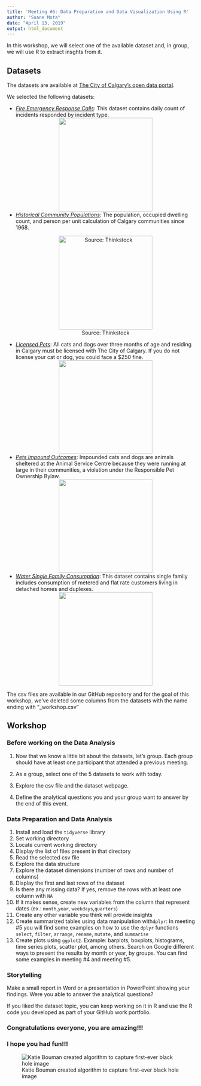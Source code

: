 ---
title: 'Meeting #6: Data Preparation and Data Visualization Using R'
author: "Soane Mota"
date: "April 13, 2019"
output: html_document
---

In this workshop, we will select one of the available dataset and, in group, we will use R to extract insghts from it.

## Datasets

The datasets are available at [The City of Calgary's open data portal](https://data.calgary.ca/).

We selected the following datasets:

* *[Fire Emergency Response Calls](https://data.calgary.ca/Government/Fire-Emergency-Response-Calls/bdez-pds9)*: This dataset contains daily count of incidents responded by incident type.
<center>
![](https://media.giphy.com/media/3ohc14c3jSJWDU1WuY/giphy.gif){width=250px}
</center>

* *[Historical Community Populations](https://data.calgary.ca/Demographics/Historical-Community-Populations/jtpc-xgsh)*: The population, occupied dwelling count, and person per unit calculation of Calgary communities since 1968. 
<center>
![Source: Thinkstock](https://healthitanalytics.com/images/site/features/_normal/ThinkstockPhotos-645261596.jpg){width=250px}
</center>


* *[Licensed Pets](https://data.calgary.ca/Services-and-Amenities/Licensed-Pets/5dgy-88cq)*: All cats and dogs over three months of age and residing in Calgary must be licensed with The City of Calgary. If you do not license your cat or dog, you could face a $250 fine. 
<center>
![](https://www.sdhumane.org/assets/images/standard/stock-900/stock1118-890-16.jpg){width=250px}
</center>

* *[Pets Impound Outcomes](https://data.calgary.ca/Services-and-Amenities/Pets-Impound-Outcomes/jmrf-j94e)*: Impounded cats and dogs are animals sheltered at the Animal Service Centre because they were running at large in their communities, a violation under the Responsible Pet Ownership Bylaw. 
<center>
![](https://media.giphy.com/media/l2JhxfHWMBWuDMIpi/giphy.gif){width=250px}
</center>


* *[Water Single Family Consumption](https://data.calgary.ca/Government/Water-Single-Family-Consumption/j7mp-h975)*: This dataset contains single family includes consumption of metered and flat rate customers living in detached homes and duplexes.
<center>
![](https://media.giphy.com/media/Qi1VkU2qYAyeQ/giphy.gif){width=250px}
</center>

The csv files are available in our GitHub repository and for the goal of this workshop, we've deleted some columns from the datasets with the name ending
<!-- I think this is what you mean -->
 with "_workshop.csv"

## Workshop 

### Before working on the Data Analysis

1. Now that we know a little bit about the datasets, let's group. Each group should have at least one participant that attended a previous meeting.

2. As a group, select one of the 5 datasets to work with today.

3. Explore the csv file and the dataset webpage.

4. Define the analytical questions you and your group want to answer by the end of this event. 


### Data Preparation and Data Analysis 

1. Install and load the `tidyverse` library
2. Set working directory
3. Locate current working directory
4. Display the list of files present in that directory
5. Read the selected csv file
6. Explore the data structure
7. Explore the dataset dimensions (number of rows and number of columns)
8. Display the first and last rows of the dataset  
9. Is there any missing data? If yes, remove the rows with at least one column with `NA`
10. If it makes sense, create new variables from the column that represent dates (ex.: `month`,`year`, `weekdays`,`quarters`)
11. Create any other variable you think will provide insights
12. Create summarized tables using data manipulation with`dplyr`: In meeting #5 you will find some examples on how to use the `dplyr` functions `select`, `filter`, `arrange`, `rename`, `mutate`, and `summarise`
13. Create plots using `ggplot2`. Example: barplots, boxplots, histograms, time series plots, scatter plot, among others. Search on Google different ways to present the results by month or year, by groups. You can find some examples in meeting #4 and meeting #5.

### Storytelling

Make a small report in Word or a presentation in PowerPoint showing your findings. Were you able to answer the analytical questions?

If you liked the dataset topic, you can keep working on it in R and use the R code you developed as part of your GitHub work portfolio. 



### Congratulations everyone, you are amazing!!!
### I hope you had fun!!!
![Katie Bouman created algorithm to capture first-ever black hole image](Katie_Bouman_Black_hole_picture.jpg)
